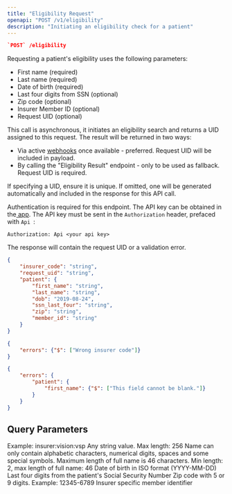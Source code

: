 ```yaml
---
title: "Eligibility Request"
openapi: "POST /v1/eligibility"
description: "Initiating an eligibility check for a patient"
---
```


<CodeGroup>

```json Endpoint
`POST` /eligibility
```

</CodeGroup>

Requesting a patient's eligibility uses the following parameters:

- First name (required)
- Last name (required)
- Date of birth (required)
- Last four digits from SSN (optional)
- Zip code (optional)
- Insurer Member ID (optional)
- Request UID (optional)

This call is asynchronous, it initiates an eligibility search and returns a UID assigned to this request. The result will be returned in two ways:

- Via active [webhooks](https://provider.anagram.care/webhooks) once available - preferred. Request UID will be included in payload.
- By calling the "Eligibility Result" endpoint - only to be used as fallback. Request UID is required.

If specifying a UID, ensure it is unique. If omitted, one will be generated automatically and included in the response for this API call.

Authentication is required for this endpoint. The API key can be obtained in the[ app](https://provider.anagram.care/). The API key must be sent in the `Authorization` header, prefaced with `Api `:

`Authorization: Api <your api key>`

The response will contain the request UID or a validation error.

<RequestExample>

```json Request Example
{
	"insurer_code": "string",
	"request_uid": "string",
	"patient": {
		"first_name": "string",
		"last_name": "string",
		"dob": "2019-08-24",
		"ssn_last_four": "string",
		"zip": "string",
		"member_id": "string"
	}
}
```

</RequestExample>

<ResponseExample>

```json error
{
    "errors": {"$": ["Wrong insurer code"]}
}
```


```json error 2
{
    "errors": {
        "patient": {
            "first_name": {"$": ["This field cannot be blank."]}
        }
    }
}
```

</ResponseExample>

## Query Parameters

<ParamField query="insurer_code" path="insurer_code" header="something" type="string" required="required">
  Example: insurer:vision:vsp
</ParamField>

<ParamField query="request_uid" path="request_uid" type="string">
  Any string value. Max length: 256
</ParamField>

<ParamField query="patient" path="patient" type="object" required>
  <Expandable title="Patient Properties" defaultOpen="true">
    <ParamField query="first_name" path="first_name" type="string" required>
      Name can only contain alphabetic characters, numerical digits, spaces and some special symbols. Maximum length of full name is 46 characters.
    </ParamField>
    <ParamField query="last_name" path="last_name" type="string" required="required">
      Min length: 2, max length of full name: 46
    </ParamField>
    <ParamField query="dob" path="dob" type="string <date>" required="required">
      Date of birth in ISO format (YYYY-MM-DD)
    </ParamField>
    <ParamField query="ssn_last_four" path="ssn_last_four" type="string">
      Last four digits from the patient's Social Security Number
    </ParamField>
    <ParamField query="zip" path="zip" type="string">
      Zip code with 5 or 9 digits. Example: 12345-6789
    </ParamField>
    <ParamField query="member_id" path="member_id" type="string">
      Insurer specific member identifier
    </ParamField>
  </Expandable>
</ParamField>